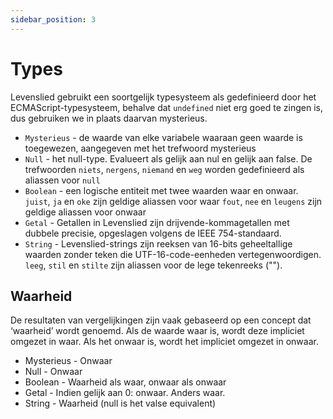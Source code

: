 ```yaml
---
sidebar_position: 3
---
```


# Types

Levenslied gebruikt een soortgelijk typesysteem als gedefinieerd door het ECMAScript-typesysteem, behalve dat `undefined` niet erg goed te zingen is, dus gebruiken we in plaats daarvan mysterieus.

- `Mysterieus` - de waarde van elke variabele waaraan geen waarde is toegewezen, aangegeven met het trefwoord mysterieus
- `Null` - het null-type. Evalueert als gelijk aan nul en gelijk aan false. De trefwoorden `niets`, `nergens`, `niemand` en `weg` worden gedefinieerd als aliassen voor `null`
- `Boolean` - een logische entiteit met twee waarden waar en onwaar.
  `juist`, `ja` en `oke` zijn geldige aliassen voor waar
  `fout`, `nee` en `leugens` zijn geldige aliassen voor onwaar
- `Getal` - Getallen in Levenslied zijn drijvende-kommagetallen met dubbele precisie, opgeslagen volgens de IEEE 754-standaard.
- `String` - Levenslied-strings zijn reeksen van 16-bits geheeltallige waarden zonder teken die UTF-16-code-eenheden vertegenwoordigen. `leeg`, `stil` en `stilte` zijn aliassen voor de lege tekenreeks ("").

## Waarheid

De resultaten van vergelijkingen zijn vaak gebaseerd op een concept dat ‘waarheid’ wordt genoemd. Als de waarde waar is, wordt deze impliciet omgezet in waar. Als het onwaar is, wordt het impliciet omgezet in onwaar.

- Mysterieus - Onwaar
- Null - Onwaar
- Boolean - Waarheid als waar, onwaar als onwaar
- Getal - Indien gelijk aan 0: onwaar. Anders waar.
- String - Waarheid (null is het valse equivalent)
